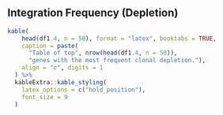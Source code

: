 \newpage
## Integration Frequency (Depletion)
```r
kable(
    head(df1.4, n = 50), format = "latex", booktabs = TRUE, 
    caption = paste(
      "Table of top", nrow(head(df1.4, n = 50)), 
      "genes with the most frequent clonal depletion."), 
    align = "c", digits = 1
  ) %>%
  kableExtra::kable_styling(
    latex_options = c("hold_position"),
    font_size = 9
  )
```
